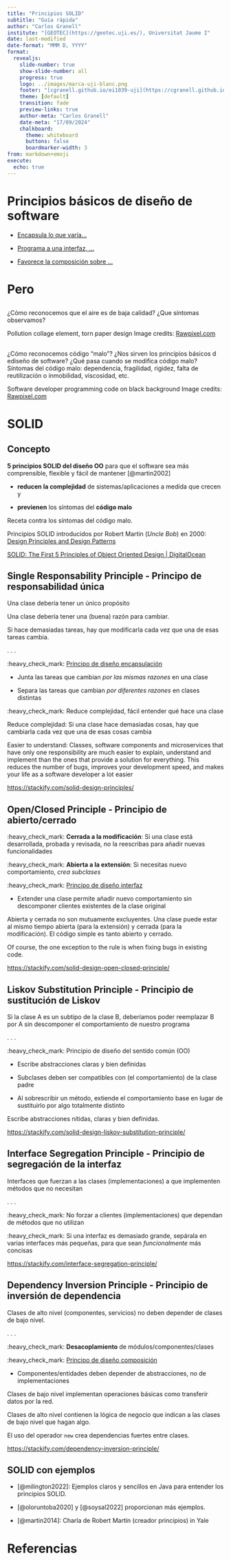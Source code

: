 ```yaml
---
title: "Principios SOLID"
subtitle: "Guía rápida"
author: "Carlos Granell"
institute: "[GEOTEC](https://geotec.uji.es/), Universitat Jaume I"
date: last-modified
date-format: "MMM D, YYYY"
format: 
  revealjs:
    slide-number: true
    show-slide-number: all
    progress: true
    logo: ../images/marca-uji-blanc.png
    footer: "[cgranell.github.io/ei1039-uji](https://cgranell.github.io/ei1039-uji)"
    theme: [default]
    transition: fade
    preview-links: true
    author-meta: "Carlos Granell"
    date-meta: "17/09/2024"
    chalkboard: 
      theme: whiteboard
      buttons: false
      boardmarker-width: 3
from: markdown+emoji
execute:
  echo: true
---
```



# Principios básicos de diseño de software

::: incremental
-   [Encapsula lo que varía...](02-patrones-slides.qmd#encapsula)

-   [Programa a una interfaz, ...](02-patrones-slides.qmd#interfaz)

-   [Favorece la composición sobre ...](02-patrones-slides.qmd#composicion)
:::

# Pero

##  {data-menu-title="Aire baja calidad" background-image="../images/rawpixel/airquality.jpg" background-size="cover"}


:::notes
¿Cómo reconocemos que el aire es de baja calidad? ¿Que síntomas observamos?

Pollution collage element, torn paper design
Image credits: [Rawpixel.com](https://www.rawpixel.com/image/6792062/)
:::

##  {data-menu-title="Código  baja calidad" background-image="../images/rawpixel/sw-code.jpg" background-size="cover"}


:::notes

¿Cómo reconocemos código "malo"? 
¿Nos sirven los principios básicos d ediseño de software? 
¿Qué pasa cuando se modifica código malo? 
Síntomas del código malo: dependencia, fragilidad, rigidez, falta de reutilización o inmobilidad, viscosidad, etc.


Software developer programming code on black background
Image credits: [Rawpixel.com](https://www.rawpixel.com/image/593170)
:::

# SOLID {.center}

## Concepto 

**5 principios SOLID del diseño OO** para que el software sea más comprensible, flexible y fácil de mantener [@martin2002]

::: incremental
- **reducen la complejidad** de sistemas/aplicaciones a medida que crecen y

- **previenen** los síntomas del **código malo**
:::

:::notes

Receta contra los síntomas del código malo.

Principios SOLID introducidos por Robert Martin (*Uncle Bob*) en 2000: [Design Principles and Design Patterns](http://staff.cs.utu.fi/~jounsmed/doos_06/material/DesignPrinciplesAndPatterns.pdf)

[SOLID: The First 5 Principles of Object Oriented Design | DigitalOcean](https://www.digitalocean.com/community/conceptual-articles/s-o-l-i-d-the-first-five-principles-of-object-oriented-design)
:::


## Single Responsability Principle - Principo de responsabilidad única {#srp .smaller} 


Una clase debería tener un único propósito

Una clase debería tener una (buena) razón para cambiar.

Si hace demasiadas tareas, hay que modificarla cada vez que una de esas tareas cambia.

. . .

:heavy_check_mark: [Principo de diseño encapsulación](02-patrones-slides.qmd#encapsula)

-   Junta las tareas que cambian *por las mismas razones* en una clase

-   Separa las tareas que cambian *por diferentes razones* en clases distintas

:heavy_check_mark: Reduce complejidad, fácil entender qué hace una clase


:::notes
Reduce complejidad: Si una clase hace demasiadas cosas, hay que cambiarla cada vez que una de esas cosas cambia

Easier to understand: Classes, software components and microservices that have only one responsibility are much easier to explain, understand and implement than the ones that provide a solution for everything. This reduces the number of bugs, improves your development speed, and makes your life as a software developer a lot easier

[https://stackify.com/solid-design-principles/](https://stackify.com/solid-design-principles/)

:::

## Open/Closed Principle - Principio de abierto/cerrado {#ocp}

:heavy_check_mark: **Cerrada a la modificación**: Si una clase está desarrollada, probada y revisada, *no* la reescribas para añadir nuevas funcionalidades

:heavy_check_mark: **Abierta a la extensión**: Si necesitas nuevo comportamiento, *crea subclases*

:heavy_check_mark: [Principo de diseño interfaz](02-patrones-slides.qmd#interfaz)

- Extender una clase permite añadir nuevo comportamiento sin descomponer clientes existentes de la clase original

::: notes
Abierta y cerrada no son mutuamente excluyentes. 
Una clase puede estar al mismo tiempo abierta (para la extensión) y cerrada (para la modificación). 
El código simple es tanto abierto y cerrado.

Of course, the one exception to the rule is when fixing bugs in existing code.

[https://stackify.com/solid-design-open-closed-principle/](https://stackify.com/solid-design-open-closed-principle/)
:::


## Liskov Substitution Principle - Principio de sustitución de Liskov {#lsp}

Si la clase A es un subtipo de la clase B, deberíamos poder reemplazar B por A sin descomponer el comportamiento de nuestro programa

. . .

:heavy_check_mark: Principio de diseño del sentido común (OO)

- Escribe abstracciones claras y bien definidas

- Subclases deben ser compatibles con (el comportamiento) de la clase padre

- Al sobrescribir un método, extiende el comportamiento base en lugar de sustituirlo por algo totalmente distinto


::: notes
Escribe abstracciones nítidas, claras y bien definidas. 

[https://stackify.com/solid-design-liskov-substitution-principle/](https://stackify.com/solid-design-liskov-substitution-principle/)

:::

## Interface Segregation Principle - Principio de segregación de la interfaz {#isp}


Interfaces que fuerzan a las clases (implementaciones) a que implementen métodos que no necesitan

. . .

:heavy_check_mark: No forzar a clientes (implementaciones) que dependan de métodos que no utilizan

:heavy_check_mark: Si una interfaz es demasiado grande, sepárala en varias interfaces más pequeñas, para que sean *funcionalmente* más concisas


:::notes
[https://stackify.com/interface-segregation-principle/](https://stackify.com/interface-segregation-principle/)
:::

## Dependency Inversion Principle - Principio de inversión de dependencia {#dip}


Clases de alto nivel (componentes, servicios) no deben depender de clases de bajo nivel.

. . .

:heavy_check_mark: **Desacoplamiento** de módulos/componentes/clases

:heavy_check_mark: [Principo de diseño composición](02-patrones-slides.qmd#composicion)

- Componentes/entidades deben depender de abstracciones, no de implementaciones


:::notes

Clases de bajo nivel implementan operaciones básicas como transferir datos por la red. 

Clases de alto nivel contienen la lógica de negocio que indican a las clases de bajo nivel que hagan algo.

El uso del operador `new` crea dependencias fuertes entre clases.


[https://stackify.com/dependency-inversion-principle/](https://stackify.com/dependency-inversion-principle/)
:::

## SOLID con ejemplos

- [@milington2022]: Ejemplos claros y sencillos en Java para entender los principios SOLID.

- [@oloruntoba2020] y [@soysal2022] proporcionan más ejemplos.

- [@martin2014]: Charla de Robert Martín (creador principios) in Yale


# Referencias {.scrollable}



